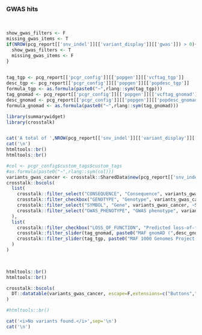 ### GWAS hits 

<br>

```r


show_gwas_filters <- F
missing_gwas_items <- T
if(NROW(pcg_report[['snv_indel']][['variant_display']][['gwas']]) > 0){
  show_gwas_filters <- T
  missing_gwas_items <- F
}
 

tag_tgp <- pcg_report[['pcgr_config']][['popgen']][['vcftag_tgp']]
desc_tgp <- pcg_report[['pcgr_config']][['popgen']][['popdesc_tgp']]
formula_tgp <- as.formula(paste0("~",rlang::sym(tag_tgp)))
tag_gnomad <- pcg_report[['pcgr_config']][['popgen']][['vcftag_gnomad']]
desc_gnomad <- pcg_report[['pcgr_config']][['popgen']][['popdesc_gnomad']]
formula_gnomad <- as.formula(paste0("~",rlang::sym(tag_gnomad)))


```

```r
library(summarywidget)
library(crosstalk)


cat('A total of ',NROW(pcg_report[['snv_indel']][['variant_display']][['gwas']]), ' other germline variant(s) are associated with cancer phenotypes through genome-wide association studies (p-value < ',pcg_report[['pcgr_config']][['gwas']][['p_value_min']],'):')
cat('\n')
htmltools::br()
htmltools::br()

#col <- pcgr_config$custom_tags$custom_tags
#as.formula(paste0("~",rlang::sym(col)))
variants_gwas_cancer <- crosstalk::SharedData$new(pcg_report[['snv_indel']][['variant_display']][['gwas']])
crosstalk::bscols(
  list(
    crosstalk::filter_select("CONSEQUENCE", "Consequence", variants_gwas_cancer, ~CONSEQUENCE),
    crosstalk::filter_checkbox("GENOTYPE", "Genotype", variants_gwas_cancer, ~GENOTYPE),
    crosstalk::filter_select("SYMBOL", "Gene", variants_gwas_cancer, ~SYMBOL),
    crosstalk::filter_select("GWAS_PHENOTYPE", "GWAS phenotype", variants_gwas_cancer, ~GWAS_PHENOTYPE)
  ),
  list(
    crosstalk::filter_checkbox("LOSS_OF_FUNCTION", "Predicted loss-of-function variant", variants_gwas_cancer, ~LOSS_OF_FUNCTION),
    crosstalk::filter_slider(tag_gnomad, paste0("MAF gnomAD (",desc_gnomad,")"), variants_gwas_cancer, formula_gnomad, sep="",ticks = F),
    crosstalk::filter_slider(tag_tgp, paste0("MAF 1000 Genomes Project (",desc_tgp,")"), variants_gwas_cancer, formula_tgp, sep="",ticks = F)
  )
)

    

htmltools::br()
htmltools::br()

crosstalk::bscols(
  DT::datatable(variants_gwas_cancer, escape=F,extensions=c("Buttons","Responsive"), width = "100%",options=list(buttons = c('csv','excel'),dom = 'Bfrtip'))
)

#htmltools::br()

```

```r
cat('<i>No variants found.</i>',sep='\n')
cat('\n')
```
<br><br>
